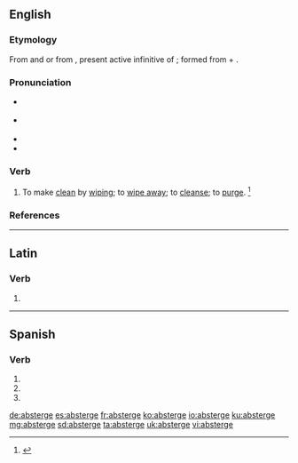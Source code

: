 ==English==

===Etymology===
From {{etyl|fr|en}} and {{etyl|frm|en}} {{term|absterger|lang=frm}} or from {{etyl|ML.|en}} {{m|la|abstergēre}}, present active infinitive of {{m|la|abstergeō||wipe off or away}}; formed from {{term|abs-|lang=la}} + {{m|la|tergeō||to wipe off}}.

===Pronunciation===
* {{a|RP}} {{IPA|/əbˈstɜː(ɹ)d͡ʒ/|lang=en}}
* {{a|US}} {{IPA|/æbˈstɝd͡ʒ/|/əbˈstɝd͡ʒ/|lang=en}}
* {{hyphenation|ab|sterge|lang=en}}
* {{rhymes|ɜː(ɹ)dʒ|lang=en}}

===Verb===
{{en-verb|absterg}}

# {{context|transitive|archaic|now|rare|lang=en}} To make [[clean]] by [[wipe|wiping]]; to [[wipe away]]; to [[cleanse]]; to [[purge]]. {{defdate|First attested in the early 16<sup>th</sup> century.}}<ref name=SOED>{{R:SOED5|page=9}}</ref>

===References===
<references/>

----

==Latin==

===Verb===
{{la-verb-form|abstergē}}

# {{inflection of|abstergeō||2|s|pres|actv|impr|lang=la}}

----

==Spanish==

===Verb===
{{es-verb-form|absterger}}

# {{es-verb form of|ending=er|mood=imperative|sense=affirmative|pers=2|formal=no|number=singular|[[absterger]]}}
# {{es-verb form of|ending=er|mood=indicative|tense=present|pers=2|formal=yes|number=singular|[[absterger]]}}
# {{es-verb form of|ending=er|mood=indicative|tense=present|pers=3|number=singular|[[absterger]]}}

[[de:absterge]]
[[es:absterge]]
[[fr:absterge]]
[[ko:absterge]]
[[io:absterge]]
[[ku:absterge]]
[[mg:absterge]]
[[sd:absterge]]
[[ta:absterge]]
[[uk:absterge]]
[[vi:absterge]]